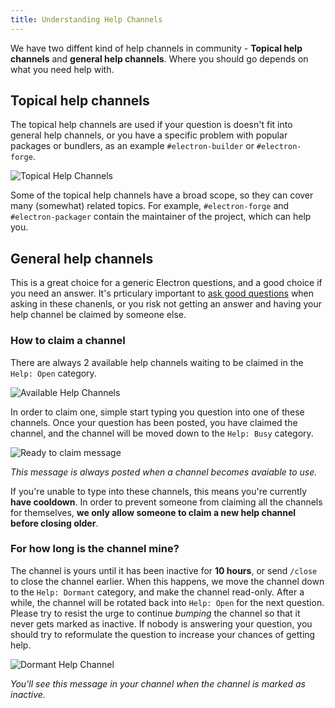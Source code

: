 ```yaml
---
title: Understanding Help Channels
---
```


We have two diffent kind of help channels in community - **Topical help
channels** and **general help channels**. Where you should go depends on what
you need help with.

## Topical help channels

The topical help channels are used if your question is doesn't fit into general
help channels, or you have a specific problem with popular packages or bundlers,
as an example `#electron-builder` or `#electron-forge`.

![Topical Help Channels](https://user-images.githubusercontent.com/24681191/103448593-c2ba3080-4cac-11eb-9553-3ad587b964ff.png)

Some of the topical help channels have a broad scope, so they can cover many
(somewhat) related topics. For example, `#electron-forge` and
`#electron-packager` contain the maintainer of the project, which can help you.

## General help channels

This is a great choice for a generic Electron questions, and a good choice if
you need an answer. It's prticulary important to
[ask good questions](asking-good-questions.md) when asking in these chanenls, or
you risk not getting an answer and having your help channel be claimed by
someone else.

### How to claim a channel

There are always 2 available help channels waiting to be claimed in the
`Help: Open` category.

![Available Help Channels](https://user-images.githubusercontent.com/24681191/103448612-057c0880-4cad-11eb-886b-17695a096395.png)

In order to claim one, simple start typing you question into one of these
channels. Once your question has been posted, you have claimed the channel, and
the channel will be moved down to the `Help: Busy` category.

![Ready to claim message](https://user-images.githubusercontent.com/24681191/103448645-6c99bd00-4cad-11eb-80f9-656060d84ed9.png)

_This message is always posted when a channel becomes avaiable to use._

If you're unable to type into these channels, this means you're currently **have
cooldown**. In order to prevent someone from claiming all the channels for
themselves, **we only allow someone to claim a new help channel before closing
older**.

### For how long is the channel mine?

The channel is yours until it has been inactive for **10 hours**, or send
`/close` to close the channel earlier. When this happens, we move the channel
down to the `Help: Dormant` category, and make the channel read-only. After a
while, the channel will be rotated back into `Help: Open` for the next question.
Please try to resist the urge to continue _bumping_ the channel so that it never
gets marked as inactive. If nobody is answering your question, you should try to
reformulate the question to increase your chances of getting help.

![Dormant Help Channel](https://user-images.githubusercontent.com/24681191/103448674-f053a980-4cad-11eb-8304-f7dc4f4f1e19.png)

_You'll see this message in your channel when the channel is marked as
inactive._
